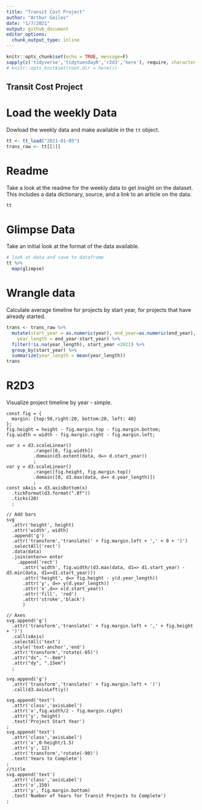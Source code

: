 ```yaml
---
title: "Transit Cost Project"
author: "Arthur Gailes"
date: "1/7/2021"
output: github_document
editor_options: 
  chunk_output_type: inline
---
```


```r
knitr::opts_chunk$set(echo = TRUE, message=F)
sapply(c('tidyverse','tidytuesdayR','r2d3','here'), require, character.only=T)
# knitr::opts_knit$set(root.dir = here())
```

## Transit Cost Project

# Load the weekly Data

Dowload the weekly data and make available in the `tt` object.

```r
tt <- tt_load("2021-01-05")
trans_raw <- tt[[1]]
```


# Readme

Take a look at the readme for the weekly data to get insight on the dataset.
This includes a data dictionary, source, and a link to an article on the data.

```r
tt
```


# Glimpse Data

Take an initial look at the format of the data available.

```r
# look at data and save to dataframe
tt %>% 
  map(glimpse)

```

# Wrangle data

Calculate average timeline for projects by start year, for projects that have already started.
```r
trans <- trans_raw %>% 
  mutate(start_year = as.numeric(year), end_year=as.numeric(end_year), 
    year_length = end_year-start_year) %>% 
  filter(!is.na(year_length), start_year <2021) %>% 
  group_by(start_year) %>% 
  summarize(year_length = mean(year_length))
trans
```

# R2D3

Visualize project timeline by year - simple.

```d3

const fig = {
  margin: {top:50,right:20, bottom:20, left: 40}
};
fig.height = height - fig.margin.top - fig.margin.bottom;
fig.width = width - fig.margin.right - fig.margin.left;

var x = d3.scaleLinear()
          .range([0, fig.width])
          .domain(d3.extent(data, d=> d.start_year))
          ;
var y = d3.scaleLinear()
          .range([fig.height, fig.margin.top])
          .domain([0, d3.max(data, d=> d.year_length)])
          ;
const xAxis = d3.axisBottom(x)
  .tickFormat(d3.format(".0f"))
  .ticks(20)
  ;
          
// Add bars
svg
  .attr('height', height)
  .attr('width', width)
  .append('g')
  .attr('transform','translate(' + fig.margin.left + ',' + 0 + ')')
  .selectAll('rect')
  .data(data)
  .join(enter=> enter
    .append('rect')
      .attr('width', fig.width/(d3.max(data, d1=> d1.start_year) - d3.min(data, d1=>d1.start_year)))
      .attr('height', d=> fig.height - y(d.year_length))
      .attr('y', d=> y(d.year_length))
      .attr('x',d=> x(d.start_year))
      .attr('fill', 'red')
      .attr('stroke','black')
      )
      
// Axes
svg.append('g')
  .attr('transform','translate(' + fig.margin.left + ',' + fig.height + ')')
  .call(xAxis)
  .selectAll('text')
  .style('text-anchor','end')
  .attr('transform','rotate(-65)')
  .attr("dx", "-.8em")
  .attr("dy", ".15em")
  ;
  
svg.append('g')
  .attr('transform','translate(' + fig.margin.left + ')')
  .call(d3.axisLeft(y))
  
svg.append('text')
  .attr('class','axisLabel')
  .attr('x',fig.width/2 - fig.margin.right)
  .attr('y', height)
  .text('Project Start Year')
;
svg.append('text')
  .attr('class','axisLabel')
  .attr('x',0-height/1.5)
  .attr('y', 12)
  .attr('transform','rotate(-90)')
  .text('Years to Complete')
;
//title
svg.append('text')
  .attr('class','axisLabel')
  .attr('x',150)
  .attr('y', fig.margin.bottom)
  .text('Number of Years for Transit Projects to Complete')
;
  
```


